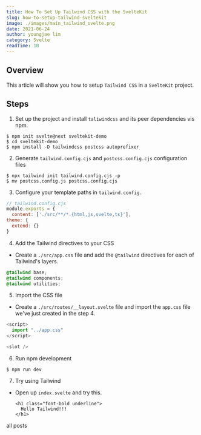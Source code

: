 ```yaml
---
title: How To Set Up Tailwind CSS with the SvelteKit 
slug: how-to-setup-tailwind-sveltekit 
image: ./images/main_tailwind_svelte.png
date: 2021-06-24
author: youngjae lim
category: Svelte
readTime: 10
---
```




## Overview

This article will show you how to setup `Tailwind CSS` in a `SvelteKit` project.

## Steps
1. Set up the project and install `taliwindcss` and its peer dependencies vis npm.

  ```
  $ npm init svelte@next sveltekit-demo
  $ cd sveltekit-demo
  $ npm install -D tailwindcss postcss autoprefixer
  ```

2. Generate `tailwind.config.cjs` and `postcss.config.cjs` configuration files

  ```
  $ npx tailwind init tailwind.config.cjs -p
  $ mv postcss.config.js postcss.config.cjs
  ```

3. Configure your template paths in `tailwind.config.`

  ```js
  // tailwind.config.cjs
  module.exports = {
    content: ['./src/**/*.{html,js,svelte,ts}'],
  theme: {
    extend: {}
  }
  ```

4. Add the Tailwind directives to your CSS
  - Create a `./src/app.css` file and add the `@tailwind` directives for each of Tailwind's layers.

  ```css
  @tailwind base;
  @tailwind components;
  @tailwind utilities;
  ```
   
5. Import the CSS file
  - Create a `./src/routes/__layout.svelte` file and import the `app.css` file we've just created in the step 4.

  ```js
  <script>
    import "../app.css"
  </script>

  <slot />
  ```

6. Run npm development

  ```
  $ npm run dev
  ```

7. Try using Tailwind
- Open up `index.svelte` and try this.

  ```svlete
  <h1 class="font-bold underline">
    Hello Tailwind!!!
  </h1>
  ```
  
<Link to='/posts' className='btn center-btn'>
  all posts
</Link>
